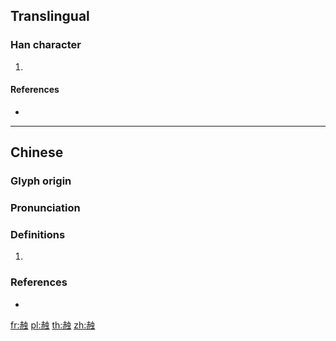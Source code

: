 {{character info/new}}
==Translingual==

===Han character===
{{Han char|rn=155|rad=赤|as=06|sn=13|canj=GCLMI|four=45236|ids=⿰赤虫}}

# {{defn|Han|sort=赤06}}

====References====
* {{Han ref|kx=1214.050|dkj=37003|dj=1682.040|hdz=53507.130|uh=8D68|ud=36200|bh=E05C|bd=57436}}

----

==Chinese==
{{zh-forms}}

===Glyph origin===
{{Han etym}}

===Pronunciation===
{{zh-pron
|m=tóng
|c=tung4
|mc=y
|oc=y
|cat=
}}

===Definitions===
{{zh-hanzi}}

# {{rfdef|zh}}

===References===
* {{R:twedu|B04839}}

[[fr:赨]]
[[pl:赨]]
[[th:赨]]
[[zh:赨]]